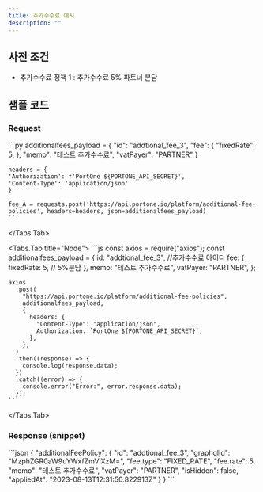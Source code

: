 ```yaml
---
title: 추가수수료 예시
description: ""
---
```



## 사전 조건

- 추가수수료 정책 1 : 추가수수료 5% 파트너 분담

## 샘플 코드

### Request

<Tabs>
  <Tabs.Tab title="Python">
    ```py
    additionalfees_payload = {
      "id": "addtional_fee_3",
      "fee": {
        "fixedRate": 5,
      },
      "memo": "테스트 추가수수료",
      "vatPayer": "PARTNER"
    }

    headers = {
    'Authorization': f'PortOne ${PORTONE_API_SECRET}',
    'Content-Type': 'application/json'
    }

    fee_A = requests.post('https://api.portone.io/platform/additional-fee-policies', headers=headers, json=additionalfees_payload)
    ```
  </Tabs.Tab>

  <Tabs.Tab title="Node">
    ```js
    const axios = require("axios");
    const additionalfees_payload = {
      id: "addtional_fee_3", //추가수수료 아이디
      fee: {
        fixedRate: 5, // 5%분담
      },
      memo: "테스트 추가수수료",
      vatPayer: "PARTNER",
    };

    axios
      .post(
        "https://api.portone.io/platform/additional-fee-policies",
        additionalfees_payload,
        {
          headers: {
            "Content-Type": "application/json",
            Authorization: `PortOne ${PORTONE_API_SECRET}`,
          },
        },
      )
      .then((response) => {
        console.log(response.data);
      })
      .catch((error) => {
        console.error("Error:", error.response.data);
      });
    ```
  </Tabs.Tab>
</Tabs>

### Response (snippet)

<Tabs>
  <Tabs.Tab title="snippet">
    ```json
    {
      "additionalFeePolicy": {
        "id": "addtional_fee_3",
        "graphqlId": "MzphZGR0aW9uYWxfZmVlXzM=",
        "fee.type": "FIXED_RATE",
        "fee.rate": 5,
        "memo": "테스트 추가수수료",
        "vatPayer": "PARTNER",
        "isHidden": false,
        "appliedAt": "2023-08-13T12:31:50.822913Z"
      }
    }
    ```
  </Tabs.Tab>
</Tabs>
